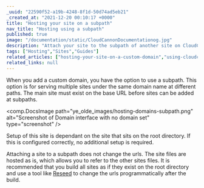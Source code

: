 ```yaml
---
_uuid: "22590f52-a19b-4248-8f1d-50d74ad5eb21"
_created_at: "2021-12-20 00:10:17 +0000"
title: "Hosting your site on a subpath"
nav_title: "Hosting using a subpath"
published: true
image: "/documentation/static/CloudCannonDocumentationog.jpg"
description: "Attach your site to the subpath of another site on CloudCannon"
tags: ["Hosting","Sites","Guides"]
related_articles: ["hosting-your-site-on-a-custom-domain","using-cloudcannon-dns-to-configure-your-custom-domain","using-external-dns-to-configure-your-custom-domain"]
related_links: null
---
```


When you add a custom domain, you have the option to use a subpath. This option is for serving multiple sites under the same domain name at different paths. The main site must exist on the base URL before sites can be added at subpaths.

<comp.DocsImage path="ye_olde_images/hosting-domains-subpath.png" alt="Screenshot of Domain interface with no domain set" type="screenshot" />

Setup of this site is dependant on the site that sits on the root directory. If this is configured correctly, no additional setup is required.

Attaching a site to a subpath does not change the urls. The site files are hosted as is, which allows you to refer to the other sites files. It is recommended that  you build all sites as if they exist on the root directory and use a tool like  [Reseed](https://github.com/CloudCannon/reseed) to change the urls programmatically after the build.

